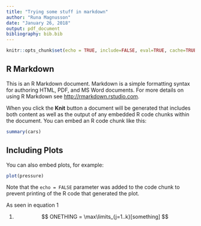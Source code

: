 ```yaml
---
title: "Trying some stuff in markdown"
author: "Runa Magnusson"
date: "January 26, 2018"
output: pdf_document
bibliography: bib.bib
---
```


```r
knitr::opts_chunk$set(echo = TRUE, include=FALSE, eval=TRUE, cache=TRUE,fig.width=4,fig.height=2)
```

## R Markdown

This is an R Markdown document. Markdown is a simple formatting syntax for authoring HTML, PDF, and MS Word documents. For more details on using R Markdown see <http://rmarkdown.rstudio.com>.

When you click the **Knit** button a document will be generated that includes both content as well as the output of any embedded R code chunks within the document. You can embed an R code chunk like this:

```r
summary(cars)
```

## Including Plots

You can also embed plots, for example:

```r
plot(pressure)
```

Note that the `echo = FALSE` parameter was added to the code chunk to prevent printing of the R code that generated the plot.

As seen in equation @eq1

(@eq1) $$ ONETHING = \max\limits_{j=1..k}[something] $$
